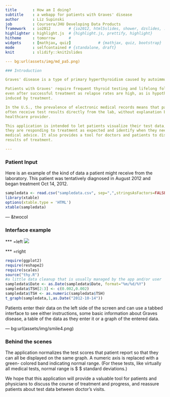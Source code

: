 ```yaml
--- 
title       : How am I doing?
subtitle    : a webapp for patients with Graves' disease
author      : Liz Supinski
job         : Coursera/JHU Developing Data Products
framework   : io2012        # {io2012, html5slides, shower, dzslides, ...}
highlighter : highlight.js  # {highlight.js, prettify, highlight}
hitheme     : tomorrow      # 
widgets     : [mathjax, quiz]            # {mathjax, quiz, bootstrap}
mode        : selfcontained # {standalone, draft}
knit        : slidify::knit2slides

--- bg:url(assets/img/md_pa5.png)

### Introduction  

Graves' disease is a type of primary hyperthyroidism caused by autoimmunity. 

Patients with Graves' require frequent thyroid testing and lifelong followup
even after successful treatment as relapse rates are high, as is hypothyroidism
induced by treatment.

In the U.S., the prevalence of electronic medical records means that patients
often receive test results directly from the lab, without explanation by a
healthcare provider.

This application is intended to let patients visualize their test data, see if
they are responding to treatment as expected and identify when they need to seek
medical advice. It also provides a tool for doctors and patients to discuss
results of treatment.

---
```


### Patient Input

Here is an example of the kind of data a patient might receive from the 
laboratory. This patient was tentatively diagnosed in August 2012 and began treatment
Oct 14, 2012.

```r
sampledata <- read.csv("sampledata.csv", sep=",",stringsAsFactors=FALSE, header=TRUE)
library(xtable)
options(xtable.type = 'HTML')
xtable(sampledata)
```

--- &twocol

### Interface example

*** =left
<img src="url(http://github.com/LizPS/LizPS.github.io/blob/master/assets/img/screen.png)">

*** =right
```r
require(ggplot2)
require(reshape2)
require(scales)
source("thy.R")
#a little data cleanup that is usually managed by the app and/or user
sampledata$Date <- as.Date(sampledata$Date, format="%m/%d/%Y")
sampledata$TSH[2:3] <- c(0.002,0.002)
sampledata$TSH <- as.numeric(sampledata$TSH)
t_graph(sampledata,1,as.Date("2012-10-14"))
```
<p>Patients enter their data on the left side of the screen and can use a tabbed interface to see either instructions, some basic information about Graves disease, a table of the data as they enter it or a graph of the entered data.</p>

--- bg:url(assets/img/smile4.png)

### Behind the scenes 

The application normalizes the test scores that patient report so that they can
all be displayed on the same graph. A numeric axis is replaced with a green-
colored band indicating normal range. (For these tests, like virtually all 
medical tests, normal range is $\pm 2 $ standard deviations.) 

We hope that this application will provide a valuable tool for patients and 
physicians to discuss the course of treatment and progress, and reassure patients
about test data between doctor's visits. 
